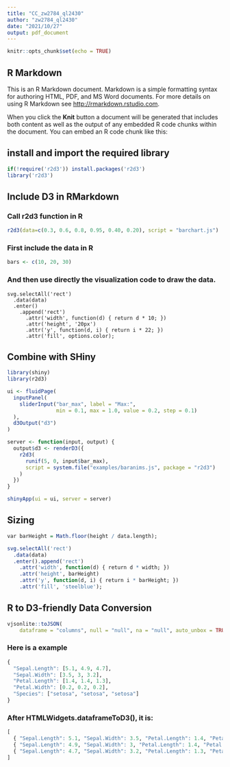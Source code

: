 ```yaml
---
title: "CC_zw2784_ql2430"
author: "zw2784_ql2430"
date: "2021/10/27"
output: pdf_document
---
```


```r
knitr::opts_chunk$set(echo = TRUE)
```

## R Markdown

This is an R Markdown document. Markdown is a simple formatting syntax for authoring HTML, PDF, and MS Word documents. For more details on using R Markdown see <http://rmarkdown.rstudio.com>.

When you click the **Knit** button a document will be generated that includes both content as well as the output of any embedded R code chunks within the document. You can embed an R code chunk like this:

## install and import the required library

```r
if(!require('r2d3')) install.packages('r2d3')
library('r2d3')
```

## Include D3 in RMarkdown

###  Call r2d3 function in R

```r
r2d3(data=c(0.3, 0.6, 0.8, 0.95, 0.40, 0.20), script = "barchart.js")
```

### First include the data in R

```r
bars <- c(10, 20, 30)
```

### And then use directly the visualization code to draw the data.

```d3
svg.selectAll('rect')
  .data(data)
  .enter()
    .append('rect')
      .attr('width', function(d) { return d * 10; })
      .attr('height', '20px')
      .attr('y', function(d, i) { return i * 22; })
      .attr('fill', options.color);
```

## Combine with SHiny

```r
library(shiny)
library(r2d3)

ui <- fluidPage(
  inputPanel(
    sliderInput("bar_max", label = "Max:",
                min = 0.1, max = 1.0, value = 0.2, step = 0.1)
  ),
  d3Output("d3")
)

server <- function(input, output) {
  output$d3 <- renderD3({
    r2d3(
      runif(5, 0, input$bar_max),
      script = system.file("examples/baranims.js", package = "r2d3")
    )
  })
}

shinyApp(ui = ui, server = server)
```

## Sizing

```r
var barHeight = Math.floor(height / data.length);

svg.selectAll('rect')
  .data(data)
  .enter().append('rect')
    .attr('width', function(d) { return d * width; })
    .attr('height', barHeight)
    .attr('y', function(d, i) { return i * barHeight; })
    .attr('fill', 'steelblue');
```

## R to D3-friendly Data Conversion

```r
vjsonlite::toJSON(
    dataframe = "columns", null = "null", na = "null", auto_unbox = TRUE, digits = getOption("shiny.json.digits", 16), use_signif = TRUE, force = TRUE, POSIXt = "ISO8601", UTC = TRUE, rownames = FALSE, keep_vec_names = TRUE, json_verabitm = TRUE)
```

### Here is a example

```r
{
  "Sepal.Length": [5.1, 4.9, 4.7],
  "Sepal.Width": [3.5, 3, 3.2],
  "Petal.Length": [1.4, 1.4, 1.3],
  "Petal.Width": [0.2, 0.2, 0.2],
  "Species": ["setosa", "setosa", "setosa"]
} 
```

### After HTMLWidgets.dataframeToD3(), it is:

```r
[
  { "Sepal.Length": 5.1, "Sepal.Width": 3.5, "Petal.Length": 1.4, "Petal.Width": 0.2, "Species": "setosa"},
  { "Sepal.Length": 4.9, "Sepal.Width": 3, "Petal.Length": 1.4, "Petal.Width": 0.2, "Species": "setosa" },
  { "Sepal.Length": 4.7, "Sepal.Width": 3.2, "Petal.Length": 1.3, "Petal.Width": 0.2, "Species": "setosa" }
]
```

